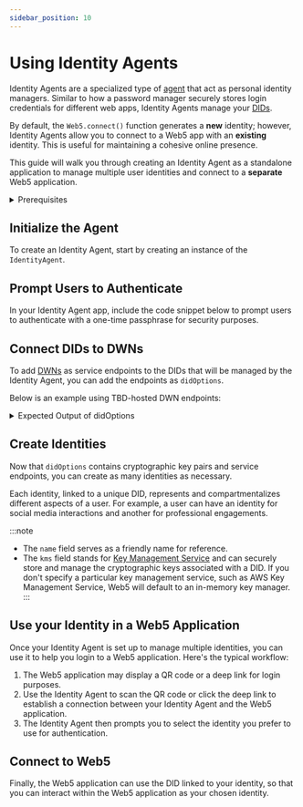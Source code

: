 ```yaml
---
sidebar_position: 10
---
```



# Using Identity Agents

Identity Agents are a specialized type of [agent](https://developer.tbd.website/docs/web5/learn/agents/) that act as personal identity managers.  Similar to how a password manager securely stores login credentials for different web apps, Identity Agents manage your [DIDs](https://developer.tbd.website/docs/web5/learn/decentralized-identifiers).

By default, the `Web5.connect()` function generates a **new** identity; however, Identity Agents allow you to connect to a Web5 app with an **existing** identity. This is useful for maintaining a cohesive online presence.

This guide will walk you through creating an Identity Agent as a standalone application to manage multiple user identities and connect to a **separate** Web5 application.


<details>
<summary>Prerequisites</summary>

**Install the following packages**

```bash
npm i @web5/dids @web5/identity-agent @web5/api
```

**Import the following modules**

```js
import { DidIonMethod } from '@web5/dids';
import { IdentityAgent } from '@web5/identity-agent';
import { Web5, getTechPreviewDwnEndpoints } from '@web5/api';
```

</details>

## Initialize the Agent
To create an Identity Agent, start by creating an instance of the `IdentityAgent`.

<CodeSnippet functionName="createIdentityAgent" />

## Prompt Users to Authenticate
In your Identity Agent app, include the code snippet below to prompt users to authenticate with a one-time passphrase for security purposes.

<CodeSnippet functionName="authenticateIdentityAgent" />

## Connect DIDs to DWNs
To add [DWNs](https://developer.tbd.website/docs/web5/learn/decentralized-web-nodes/) as service endpoints to the DIDs that will be managed by the Identity Agent, you can add the endpoints as `didOptions`.

Below is an example using TBD-hosted DWN endpoints:

<CodeSnippet functionName="getDwnEndpoints" />


<details>
<summary>Expected Output of didOptions</summary>

```js
{
  keySet: { verificationMethodKeys: [ [Object], [Object] ] },
  services: [
    {
      id: '#dwn',
      serviceEndpoint: [Object],
      type: 'DecentralizedWebNode'
    }
  ]
}
```

</details>

## Create Identities
Now that `didOptions` contains cryptographic key pairs and service endpoints, you can create as many identities as necessary.

Each identity, linked to a unique DID, represents and compartmentalizes different aspects of a user. For example, a user can have an identity for social media interactions and another for professional engagements.

<CodeSnippet functionName="createSocialMediaAndCareerIdentity" />

:::note
* The `name` field serves as a friendly name for reference.
* The `kms` field stands for [Key Management Service](/docs/web5/build/decentralized-identifiers/key-management) and can securely store and manage the cryptographic keys associated with a DID. If you don't specify a particular key management service, such as AWS Key Management Service, Web5 will default to an in-memory key manager.
:::

## Use your Identity in a Web5 Application
Once your Identity Agent is set up to manage multiple identities, you can use it to help you login to a Web5 application. Here's the typical workflow:

1. The Web5 application may display a QR code or a deep link for login purposes.
2. Use the Identity Agent to scan the QR code or click the deep link to establish a connection between your Identity Agent and the Web5 application.
3. The Identity Agent then prompts you to select the identity you prefer to use for authentication.

## Connect to Web5
Finally, the Web5 application can use the DID linked to your identity, so that you can interact within the Web5 application as your chosen identity.

<CodeSnippet functionName="connectIdentityToWeb5" />
